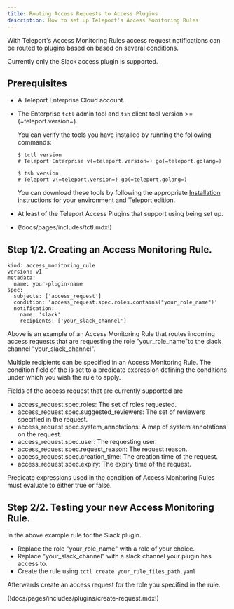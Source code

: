 ```yaml
---
title: Routing Access Requests to Access Plugins
description: How to set up Teleport's Access Monitoring Rules
---
```


With Teleport's Access Monitoring Rules access request notifications
can be routed to plugins based on based on several conditions.

Currently only the Slack access plugin is supported.

## Prerequisites

- A Teleport Enterprise Cloud account.

- The Enterprise `tctl` admin tool and `tsh` client tool version >= (=teleport.version=).

  You can verify the tools you have installed by running the following commands:

  ```code
  $ tctl version
  # Teleport Enterprise v(=teleport.version=) go(=teleport.golang=)
  
  $ tsh version
  # Teleport v(=teleport.version=) go(=teleport.golang=)
  ```

  You can download these tools by following the appropriate [Installation 
  instructions](../../installation.mdx#linux) for your environment and Teleport edition.

- At least of the Teleport Access Plugins that support using being set up.

- (!docs/pages/includes/tctl.mdx!)

## Step 1/2. Creating an Access Monitoring Rule.

```
kind: access_monitoring_rule
version: v1
metadata:
  name: your-plugin-name
spec:
  subjects: ['access_request']
  condition: 'access_request.spec.roles.contains("your_role_name")'
  notification:
    name: 'slack'
    recipients: ['your_slack_channel']
```

Above is an example of an Access Monitoring Rule that routes incoming access requests
that are requesting the role "your_role_name"to the slack channel "your_slack_channel".

Multiple recipients can be specified in an Access Monitoring Rule.
The condition field of the is set to a predicate expression defining the conditions
under which you wish the rule to apply.

Fields of the access request that are currently supported are
- access_request.spec.roles: The set of roles requested.
- access_request.spec.suggested_reviewers: The set of reviewers specified in the request.
- access_request.spec.system_annotations: A map of system annotations on the request.
- access_request.spec.user: The requesting user.
- access_request.spec.request_reason: The request reason.
- access_request.spec.creation_time: The creation time of the request.
- access_request.spec.expiry: The expiry time of the request.

Predicate expressions used in the condition of Access Monitoring Rules must evaluate to
either true or false.

## Step 2/2. Testing your new Access Monitoring Rule.

In the above example rule for the Slack plugin.
- Replace the role "your_role_name" with a role of your choice.
- Replace "your_slack_channel" with a slack channel your plugin has access to.
- Create the rule using `tctl create your_rule_files_path.yaml`

Afterwards create an access request for the role you specified in the rule.

(!docs/pages/includes/plugins/create-request.mdx!)

